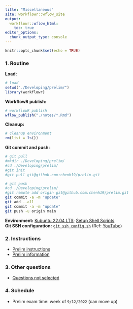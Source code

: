 ```yaml
---
title: "Miscellaneous"
site: workflowr::wflow_site
output:
  workflowr::wflow_html:
    toc: true
editor_options:
  chunk_output_type: console
---
```


```r
knitr::opts_chunk$set(echo = TRUE)
```

### 1. Routine

**Load:**

```r
# load
setwd("./Developing/prelim/")
library(workflowr)
```

**WorkflowR publish:**

```r
# workflowR publish
wflow_publish("./notes/*.Rmd")
```

**Cleanup:**

```r
# cleanup environment
rm(list = ls())
```

**Git commit and push:**

```bash
# git pull
#mkdir ./Developing/prelim/
#cd ./Developing/prelim/ 
#git init
#git pull git@github.com:chenh19/prelim.git

# git push
#cd ./Developing/prelim/
#git remote add origin git@github.com:chenh19/prelim.git
git commit -a -m "update"
git add --all
git commit -a -m "update"
git push -u origin main
```

**Environment:** [Kubuntu 22.04 LTS](https://kubuntu.org/); [Setup Shell Scripts](https://github.com/chenh19/MyWorkspace)  
**Git SSH configuration:** [```git_ssh_config.sh```](https://raw.githubusercontent.com/chenh19/rotation2/main/code/0_prepare/git_ssh_config.sh) (Ref: [YouTube](https://youtu.be/YnSMYgIybFU))  


### 2. Instructions

- [Prelim instructions](https://chenh19.github.io/prelim/GGSB_questions_2022/MISC/GGSB_Prelim_Exam_Instructions.pdf)  
- [Prelim information](https://chenh19.github.io/prelim/GGSB_questions_2022/MISC/PrelimExam_Information_from_GGSB_Handbook.pdf)  


### 3. Other questions

- [Questions not selected](https://chenh19.github.io/prelim/questions_not_selected.html)


### 4. Schedule

- Prelim exam time: week of ```9/12/2022``` (can move up)
